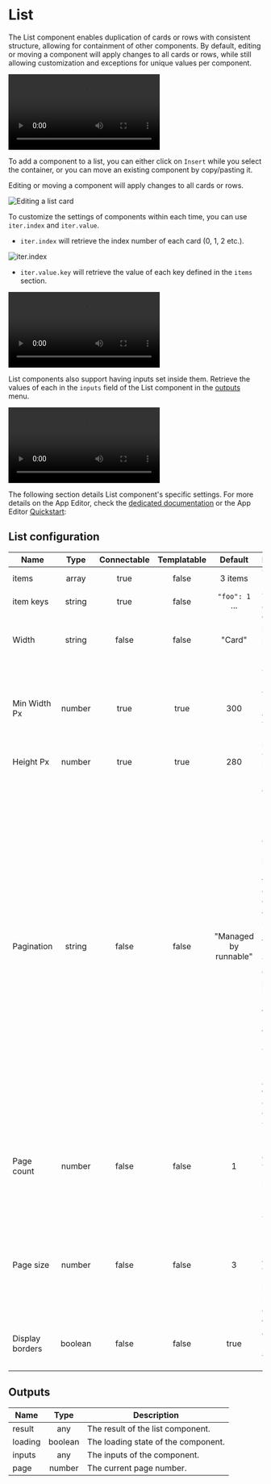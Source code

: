 
# List

The List component enables duplication of cards or rows with consistent structure, allowing for containment of other components. By default, editing or moving a component will apply changes to all cards or rows, while still allowing customization and exceptions for unique values per component.

<video
	className="border-2 rounded-xl object-cover w-full h-full dark:border-gray-800"
	autoPlay
	controls
	src="/videos/list_component.mp4"
	alt="list component"
/>
<br />

To add a component to a list, you can either click on `Insert` while you select the container, or you can move an existing component by copy/pasting it.

Editing or moving a component will apply changes to all cards or rows.

![Editing a list card](../../assets/apps/4_app_component_library/editing_list.gif 'Editing a list card')

To customize the settings of components within each time, you can use `iter.index` and `iter.value`.

- `iter.index` will retrieve the index number of each card (0, 1, 2 etc.).

![iter.index](../../assets/apps/4_app_component_library/iter.index.png.webp)

- `iter.value.key` will retrieve the value of each key defined in the `items` section.

<video
	className="border-2 rounded-xl object-cover w-full h-full dark:border-gray-800"
	autoPlay
	controls
	src="/videos/iter.value.mp4"
	alt="iter.value"
/>
<br />

List components also support having inputs set inside them. Retrieve the values of each in the `inputs` field of the List component in the [outputs](../2_outputs.mdx) menu.

<video
	className="border-2 rounded-xl object-cover w-full h-full dark:border-gray-800"
	autoPlay
	controls
	src="/videos/list_inputs.mp4"
	alt="List inputs"
/>
<br />

The following section details List component's specific settings. For more details on the App Editor, check the [dedicated documentation](../0_app_editor/index.mdx) or the App Editor [Quickstart](../../getting_started/7_apps_quickstart/index.mdx):

<div class="grid grid-cols-2 gap-6 mb-4">
	<DocCard
		color="orange"
		title="App Editor Documentation"
		description="The app editor is a low-code builder to create custom User Interfaces with a mix of drag-and-drop and code."
		href="/docs/apps/app_editor"
	/>
	<DocCard
		color="orange"
		title="Apps Quickstart"
		description="Learn how to build your first app in a matter of minutes."
		href="/docs/getting_started/apps_quickstart"
	/>
</div>

## List configuration

| Name            |  Type   | Connectable | Templatable |        Default        | Description                                                                                                                                                                                                                                                                                                       |
| --------------- | :-----: | :---------: | :---------: | :-------------------: | ----------------------------------------------------------------------------------------------------------------------------------------------------------------------------------------------------------------------------------------------------------------------------------------------------------------- |
| items           |  array  |    true     |    false    |        3 items        | The list items.                                                                                                                                                                                                                                                                                                   |
| item keys       | string  |    true     |    false    |    `"foo": 1` ...     | The keys of each card.                                                                                                                                                                                                                                                                                            |
| Width           | string  |    false    |    false    |        "Card"         | Whether items should be "Card" of "Full Row".                                                                                                                                                                                                                                                                     |
| Min Width Px    | number  |    true     |    true     |          300          | The minimum width in pixels. Only applies when "Width" is set to Card                                                                                                                                                                                                                                             |
| Height Px       | number  |    true     |    true     |          280          | The height in pixels.                                                                                                                                                                                                                                                                                             |
| Pagination      | string  |    false    |    false    | "Managed by runnable" | Pagination can be managed using two methods: By the component: Based on a specified page size, the component divides the array into several pages. By the runnable: The component shows all items, leaving the task of pagination to the runnable. The current page number is available in the component outputs. |
| Page count      | number  |    false    |    false    |           1           | The number of pages. Only applies when pagination is managed by the runnable.                                                                                                                                                                                                                                     |
| Page size       | number  |    false    |    false    |           3           | The number of items per page. Only applies when pagination is managed by component.                                                                                                                                                                                                                               |
| Display borders | boolean |    false    |    false    |         true          | Whether to display borders around the list items.                                                                                                                                                                                                                                                                 |

## Outputs

| Name    |  Type   | Description                         |
| ------- | :-----: | ----------------------------------- |
| result  |   any   | The result of the list component.   |
| loading | boolean | The loading state of the component. |
| inputs  |   any   | The inputs of the component.        |
| page    | number  | The current page number.            |

